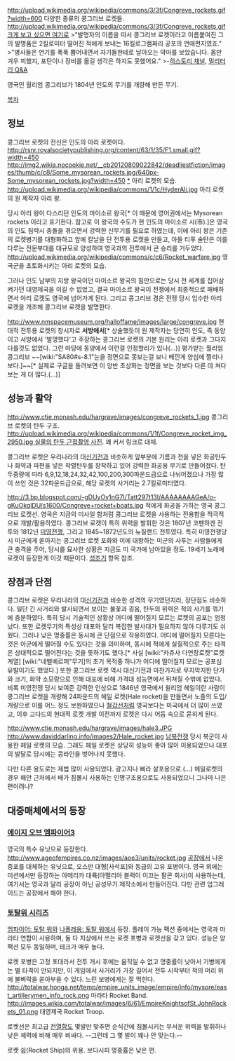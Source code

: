 http://upload.wikimedia.org/wikipedia/commons/3/3f/Congreve_rockets.gif?width=600
다양한 종류의 콩그리브 로켓들. [[http://upload.wikimedia.org/wikipedia/commons/3/3f/Congreve_rockets.gif 크게 보고 싶으면 여기로]]
>"발명자의 이름을 따서 콩그리브 로켓이라고 이름붙여진 그의 발명품은 2킬로미터 떨어진 적에게 보내는 16킬로그램짜리 공포의 연애편지였죠."
>"병사들은 연기를 푹푹 뿜어내면서 자기들한테로 날아오는 악마를 보았습니다. 몸만 겨우 피했지, 포탄이나 장비를 옮길 생각은 하지도 못했어요."
>-[[히스토리 채널]], [[밀리터리 Q&A]]

영국인 월리엄 콩그리브가 1804년 인도의 무기를 개량해 만든 무기.

[[목차]]

== 정보 ==
콩그리브 로켓의 전신은 인도의 아리 로켓이다.
http://rsnr.royalsocietypublishing.org/content/63/1/35/F1.small.gif?width=450
http://img2.wikia.nocookie.net/__cb20120809022842/deadliestfiction/images/thumb/c/c8/Some_mysorean_rockets.jpg/640px-Some_mysorean_rockets.jpg?width=450
[http://deadliestfiction.wikia.com/wiki/File:Some_mysorean_rockets.jpg *]
아리 로켓의 모습.
http://upload.wikimedia.org/wikipedia/commons/1/1c/HyderAli.jpg
아리 로켓의 원 제작자 아리 왕.

당시 아리 왕이 다스리던 인도의 마이소르 왕국[* 이 때문에 영어권에서는 Mysorean rockets 이라고 표기한다. 참고로 이 왕국의 수도가 현 인도의 마이소르 시(市).]은 영국의 인도 침략시 충돌을 겪으면서 강력한 신무기를 필요로 하였는데, 이에 아리 왕은 기존의 로켓병기를 대형화하고 앞에 칼날을 단 전투용 로켓을 만들고, 아들 티푸 술탄은 이를 다루는 전문부대를 대규모로 양성하여 영국과의 전투에서 큰 승리를 거두었다.
http://upload.wikimedia.org/wikipedia/commons/c/c6/Rocket_warfare.jpg
영국군을 초토화시키는 아리 로켓의 모습.

그러나 인도 남부의 지방 왕국이던 마이소르 왕국의 힘만으로는 당시 전 세계를 집어삼켜가던 대영제국을 이길 수 없었고, 결국 마이소르 왕국이 전쟁에서 최종적으로 패배하면서 아리 로켓도 영국에 넘어가게 된다. 그리고 콩그리브 경은 전쟁 당시 입수한 아리 로켓을 개조해 콩그리브 로켓을 발명한다.

http://www.nmspacemuseum.org/halloffame/images/large/congreve.jpg
현대적 전투용 로켓의 창시자로 '''서방에서'''[* 상술했듯이 원 제작자는 당연히 인도, 즉 동양이고 서방에서 '발명했다'고 주장하는 콩그리브 로켓의 기본 원리는 아리 로켓과 그다지 다를것도 없었다. 그런 마당에 동양에서 이런걸 인정할리가 있나(...)] 평가받는 월리엄 콩그리브
~~[wiki:"SA80#s-8.1"눈을 정면으로 못보는걸 보니 베낀게 양심에 찔리나 보다.]~~[* 실제로 구글을 돌려보면 이 양반 초상화는 정면을 보는 것보다 다른 데 쳐다보는 게 더 많다.(...)]

== 성능과 활약 ==
http://www.ctie.monash.edu/hargrave/images/congreve_rockets_1.jpg
콩그리브 로켓의 탄두 구조.
[[http://upload.wikimedia.org/wikipedia/commons/1/1f/Congreve_rocket_img_2950.jpg 실물의 탄두 근접촬영 사진]]. 꽤 커서 링크로 대체.

콩그리브 로켓은 우리나라의 대[[신기전]]과 비슷하게 앞부분에 기름과 천을 넣은 화공탄두나 화약과 파편을 넣은 작렬탄두를 장착하고 있어 강력한 화공용 무기로 만들어졌다. 탄두중량에 따라 6,9,12,18,24,32,42,100,200,300파운드급으로 나뉘어졌으나 가장 많이 쓰인 것은 32파운드급으로, 해당 로켓의 사거리는 2.7킬로미터였다.

http://3.bp.blogspot.com/-gDUyOy1nG7I/Tatt297t13I/AAAAAAAAGeA/o-gKuOkglDU/s1600/Congreve+rocket+boats.jpg
적에게 화공을 가하는 영국 콩그리브 로켓선. 영국은 지금의 미사일 함처럼 콩그리브 로켓을 사용하는 전용함을 적극적으로 개발/활용하였다.
콩그리브 로켓이 특히 위력을 발휘한 것은 1807년 코펜하겐 전투와 1812년 [[미영전쟁]], 그리고 1845~1872년도의 뉴질랜드 전투였다. 특히 미영전쟁당시 미군에게 쏟아지는 콩그리브 로켓 포화와 이에 대항하는 미군의 사투는 사람들에게 큰 충격을 주어, 당시를 묘사한 상황은 지금도 미 국가에 남아있을 정도. 19세기 노래에 로켓이 등장한게 이것 때문이다. [[성조기]] 항목 참조.

== 장점과 단점 ==
콩그리브 로켓은 우리나라의 대[[신기전]]과 비슷한 성격의 무기였던지라, 장단점도 비슷하다. 일단 긴 사거리와 발사되면서 보이는 불꽃과 굉음, 탄두의 위력은 적의 사기를 꺾기에 충분하였다. 특히 당시 기술적인 상황상 어디에 떨어질지 모르는 로켓의 공포는 엄청났다.
또한 로켓무기의 특성상 대포와 달리 복잡한 발사대가 필요하지 않아 다루기도 쉬웠다.
그러나 낮은 명중률은 동시에 큰 단점으로 작용하였다. 어디에 떨어질지 모른다는 것은 아군에게 떨어질 수도 있다는 것을 의미하며, 동시에 적에게 실질적으로 주는 타격은 상대적으로 떨어진다는 것을 뜻하기도 했다.[* 사실 [wiki:"카츄사 다연장로켓"로켓계열] [wiki:"네벨베르퍼"무기]의 초기 목적중 하나가 어디에 떨어질지 모르는 공포심 유발이기도 했었다.]
또한 콩그리브 로켓 역시 대신기전과 마찬가지로 무지막지한 단가와 크기, 화약 소모량으로 인해 대포에 비해 가격대 성능면에서 뒤쳐질 수밖에 없었다. 비록 미영전쟁 당시 보여준 강력한 인상으로 1846년 영국에서 윌리엄 헤일이란 사람이 콩그리브 로켓을 개량해 24파운드의 헤일 로켓(Hale rocket)을 만들면서 노즐의 도입/개량으로 이를 어느 정도 보완하였으나 [[철갑선]]처럼 영국보다는 미국에서 더 많이 쓰였고, 이후 고다드의 현대적 로켓 개발 이전까지 로켓은 다시 어둠 속으로 묻히게 된다.

http://www.ctie.monash.edu/hargrave/images/hale3.JPG
http://www.daviddarling.info/images2/Hale_rocket.jpg
[[남북전쟁]] 당시 북군이 사용한 헤일 로켓의 모습. 그래도 헤일 로켓은 상당히 성능이 좋아 많이 이용되었으나 대포의 발달로 당시에는 콩라인을 벗어나지 못했다.

다만 다른 용도로는 제법 많이 사용되었다. 광고지나 삐라 살포용으로.(...) 헤일로켓의 경우 해안 근처에서 배가 침몰시 사용하는 인명구조용으로도 사용되었으니 그나마 나은 편이려나?

== 대중매체에서의 등장 ==
=== [[에이지 오브 엠파이어3]] ===
영국의 특수 유닛으로 등장한다.
http://www.ageofempires.co.nz/images/aoe3/units/rocket.jpg
[[공장]]에서 나온 중포를 대체하는 유닛으로, 오스만 대형[사석포]와 동급의 고유 포병이다. 영국 외에는 미션에서만 등장하는 아메리카 대륙(아멜리아 블랙이 이끄는 팔콘 회사)이 사용하는데, 여기서는 영국과 달리 공장이 아닌 공성무기 제작소에서 만들어진다. 다만 관련 업그레이드는 공장에서 해야 한다.

=== [[토탈워 시리즈]] ===
[[엠파이어: 토탈 워]]와 [[나폴레옹: 토탈 워]]에서 등장. 플레이 가능 팩션 중에서는 영국과 마라타 연합이 사용하며, 둘 다 지상에서 쓰는 로켓 포병과 로켓선을 갖고 있다. 성능은 양 팩션 모두 동일하며, 테크가 매우 높다. 

로켓 포병은 고정 포대라서 전투 개시 후에는 움직일 수 없고 명중률이 낮아서 기병에게는 별 타격이 안되지만, 이 게임에서 사거리가 가장 길어서 전투 시작부터 적의 머리 위에 불벼락을 쏟아부을 수 있다. 느린 보병에게는 잘 먹힌다. 
http://totalwar.honga.net/temp/empire_units_image/empire/info/mysore/east_artillerymen_info_rock.png
마라타 Rocket Band.
http://images.wikia.com/totalwar/images/6/61/EmpireKnightsofSt.JohnRockets_01.png
대영제국 Rocket Troop.

로켓선은 최고급 [[전열함]]도 몇발만 맞추면 순식간에 침몰시키는 무서운 위력을 발휘하나 낮은 체력에 비해 매우 비싸다. --그런데 그 몇 발이 꽤나 안 맞는다.-- 

{{{#!html
<object width="420" height="315"><param name="movie" value="//www.youtube.com/v/9XaPQ1lDYi0?version=3&amp;hl=ko_KR"></param><param name="allowFullScreen" value="true"></param><param name="allowscriptaccess" value="always"></param><embed src="//www.youtube.com/v/9XaPQ1lDYi0?version=3&amp;hl=ko_KR" type="application/x-shockwave-flash" width="420" height="315" allowscriptaccess="always" allowfullscreen="true"></embed></object>}}}
로켓 쉽(Rocket Ship)의 위용. 보다시피 명중률은 낮은 편.
